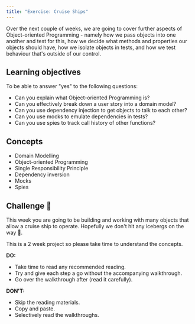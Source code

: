 ```yaml
---
title: "Exercise: Cruise Ships"
---
```


Over the next couple of weeks, we are going to cover further aspects of Object-oriented Programming - namely how we pass objects into one another and test for this, how we decide what methods and properties our objects should have, how we isolate objects in tests, and how we test behaviour that's outside of our control.

## Learning objectives

To be able to answer "yes" to the following questions:

- Can you explain what Object-oriented Programming is?
- Can you effectively break down a user story into a domain model?
- Can you use dependency injection to get objects to talk to each other?
- Can you use mocks to emulate dependencies in tests?
- Can you use spies to track call history of other functions?

## Concepts

- Domain Modelling
- Object-oriented Programming
- Single Responsibility Principle
- Dependency inversion 
- Mocks
- Spies

## Challenge 🚢

This week you are going to be building and working with many objects that allow a cruise ship to operate. Hopefully we don't hit any icebergs on the way :eyes:.

This is a 2 week project so please take time to understand the concepts.

**DO:**

* Take time to read any recommended reading.
* Try and give each step a go without the accompanying walkthrough.
* Go over the walkthrough after (read it carefully).

**DON'T:**

* Skip the reading materials.
* Copy and paste.
* Selectively read the walkthroughs.